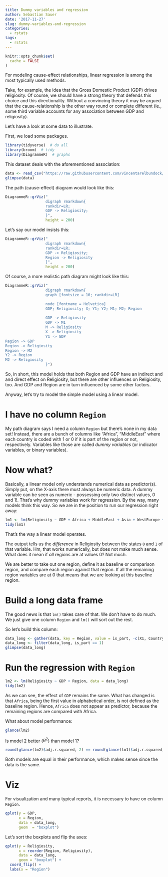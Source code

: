 ```yaml
---
title: Dummy variables and regression
author: Sebastian Sauer
date: '2017-11-27'
slug: dummy-variables-and-regression
categories:
  - rstats
tags:
  - rstats
---
```



```r
knitr::opts_chunk$set(
  cache = FALSE
)
```


For modeling cause-effect relationships, linear regression is among the most 
typically used methods.

Take, for example, the idea that the Gross Domestic Product (GDP) drives religiosity.
Of course, we should have a strong theory that defends this choice and this 
directionality. Without a convincing theory it may be argued that the cause-relationship
is the other way round or complete different (ie., some third variable accounts for any
association between GDP and religiosity).

Let's have a look at some data to illustrate.

First, we load some packages.
```r
library(tidyverse)  # do all
library(broom)  # tidy
library(DiagrammeR)  # graphs
```

This dataset deals with the aforementioned association:

```r
data <- read_csv("https://raw.githubusercontent.com/vincentarelbundock/Rdatasets/master/csv/Stat2Data/ReligionGDP.csv")
glimpse(data)
```


The path (cause-effect) diagram would look like this:

```r
DiagrammeR::grViz("
                  digraph rmarkdown{
                  rankdir=LR;
                  GDP -> Religiosity;
                  }",
                  height = 200)
```

Let's say our model insists this:

```r
DiagrammeR::grViz("
                  digraph rmarkdown{
                  rankdir=LR;
                  GDP -> Religiosity;
                  Region -> Religiosity
                  }",
                  height = 200)
```


Of course, a more realistic path diagram might look like this:

```r
DiagrammeR::grViz("
                  digraph rmarkdown{
                  graph [fontsize = 10; rankdir=LR]

                  node [fontname = Helvetica]
                  GDP; Religiosity; X; Y1; Y2; M1; M2; Region
                  
                  GDP -> Religiosity
                  GDP -> M1
                  M -> Religiosity
                  X -> Religiosity
                  Y1 -> GDP
Region -> GDP
Region -> Religiosity
Region -> M2
Y2 -> Region
M2 -> Religiosity
                  }")
```

So, in short, this model holds that both Region and GDP have an indirect and and direct effect on Religiosity, but there are other influences on Religiosity, too. And GDP and Region are in turn influenced by some other factors.

Anyway, let's try to model the simple model using a linear model.


# I have no column `Region`

My path diagram says I need a column `Region` but there's none in my data set! Instead, there are a bunch of columns like "Africa", "MiddleEast" where each country is coded with $1$ or $0$ if it is part of the region or not, respectively. Variables like those are called *dummy variables* (or indicator variables, or binary variables).

# Now what?

Basically, a linear model only understands numerical data as predictor(s). Simply put, on the X-axis there must always be numeric data. A dummy variable can be seen as numeric - possessing only two distinct values, $0$ and $1$!. That's why dummy variables work for regression. By the way, many models think this way.  So we are in the position to run our regression right away:


```r
lm1 <- lm(Religiosity ~ GDP + Africa + MiddleEast + Asia + WestEurope + Americas, data = data)
tidy(lm1)
```

That's the way a linear model operates. 

The output tells us the *difference* in Religiosity between the states `0` and `1` of that variable. Hm, that works numerically, but does not make much sense. What does it mean if *all* regions are at values $0$? Not much.

We are better to take out one region, define it as baseline or comparison region, and compare each region against that region. If all the remaining region variables are at $0$ that means that we are looking at this baseline region.




# Build a long data frame

The good news is that `lm()` takes care of that. We don't have to do much. We just give one column `Region` and `lm()` will sort out the rest.

So let's build this column:

```r
data_long <- gather(data, key = Region, value = is_part, -c(X1, Country, Religiosity, GDP))
data_long <- filter(data_long, is_part == 1)
glimpse(data_long)
```


# Run the regression with `Region`

```r
lm2 <- lm(Religiosity ~ GDP + Region, data = data_long)
tidy(lm2)
```


As we can see, the effect of `GDP` remains the same. What has changed is that `Africa`, being the first value in alphabetical order, is not defined as the baseline region. Hence, `Africa` does not appear as predictor, because the remaining regions are compared with Africa.

What about model performance:

```r
glance(lm2)
```


Is model 2 better ($R^2$) than model 1?

```r
round(glance(lm2)$adj.r.squared, 2) == round(glance(lm1)$adj.r.squared, 2)
```

Both models are equal in their performance, which makes sense since the data is the same.


# Viz


For visualization and many typical reports, it is necessary to have on column `Region`.


```r
qplot(y = GDP,
      x = Region,
      data = data_long,
      geom  = "boxplot")
```





Let's sort the boxplots and flip the axes:

```r
qplot(y = Religiosity, 
      x = reorder(Region, Religiosity), 
      data = data_long,
      geom = "boxplot") +
  coord_flip() +
  labs(x = "Region")
```

